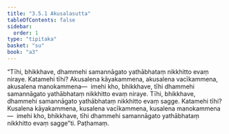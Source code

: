 ```yaml
---
title: "3.5.1 Akusalasutta"
tableOfContents: false
sidebar:
  order: 1
type: "tipitaka"
basket: "su"
book: "a3"
---
```



<DynamicBreadcrumb />

<Division number="147" book="a3">

<Paragraph number="1063" book="a3">
“Tīhi, bhikkhave, dhammehi samannāgato yathābhataṃ nikkhitto evaṃ niraye. Katamehi tīhi? Akusalena kāyakammena, akusalena vacīkammena, akusalena manokammena—  imehi kho, bhikkhave, tīhi dhammehi samannāgato yathābhataṃ nikkhitto evaṃ niraye.
</Paragraph>

<Paragraph number="1064" book="a3">
Tīhi, bhikkhave, dhammehi samannāgato yathābhataṃ nikkhitto evaṃ sagge. Katamehi tīhi? Kusalena kāyakammena, kusalena vacīkammena, kusalena manokammena—  imehi kho, bhikkhave, tīhi dhammehi samannāgato yathābhataṃ nikkhitto evaṃ sagge”ti.

</Paragraph>
</Division>

<Paragraph number="1065" type="center" book="a3">
Paṭhamaṃ.
</Paragraph>